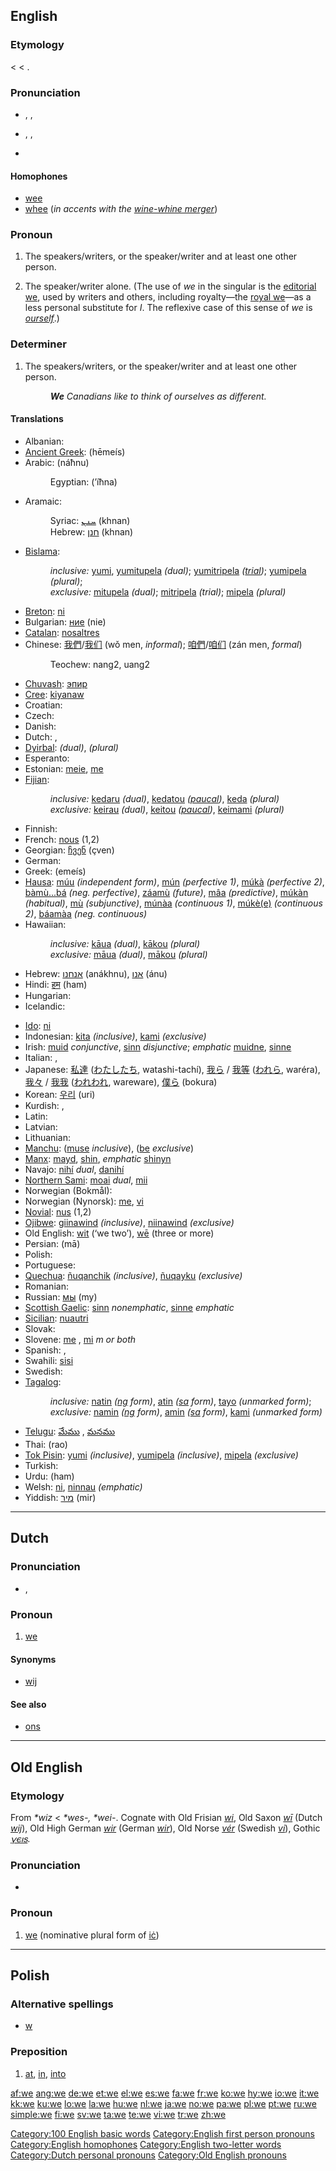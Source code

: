 {{see|WE}}
{{wikipedia|We (disambiguation)}}
==English==
{{rank|so|me|an|42|we|who|said|would}}

===Etymology===
{{wikipedia}}
{{OE.}} {{term|sc=unicode|we|wē|lang=ang}} < {{proto|Germanic|wiz}} < {{proto|Indo-European|wéy}}.

===Pronunciation===
* {{a|UK}} {{enPR|wē}}, {{IPA|/wiː/}}, {{SAMPA|/wi:/}}
* {{a|US}} {{enPR|wē}}, {{IPA|/wi/}}, {{SAMPA|/wi/}}
* {{audio|en-us-we.ogg|Audio (US)}}
*: {{rhymes|iː}}

====Homophones====
* [[wee]]
* [[whee]] (''in accents with the [[wine-whine merger]]'')

===Pronoun===
{{en-pron|desc=first person plural, nominative case|objective case|us|reflexive|ourselves|possessive|our|possessive noun|ours}}

# {{personal}} The speakers/writers, or the speaker/writer and at least one other person.
# {{personal}} The speaker/writer alone. (The use of ''we'' in the singular is the [[editorial we]], used by writers and others, including royalty—the [[royal we]]—as a less personal substitute for ''I''. The reflexive case of this sense of ''we'' is ''[[ourself]]''.)

===Determiner===
{{en-det}}

# The speakers/writers, or the speaker/writer and at least one other person.
#: '''''We''' Canadians like to think of ourselves as different.''

====Translations====
{{trans-top|the speaker/writer and at least one other person}}
* Albanian: {{t-|sq|ne|xs=Albanian}}
* [[Ancient Greek]]: {{IPAchar|[[ἡμεῖς]]}} (hēmeís)
* Arabic: {{Arab|[[نحن|نَحْنُ]]}} (náħnu)
*: Egyptian: {{Arab|[[احنا|إحنا]]}} (’íħna)
* Aramaic:
*: Syriac: [[ܚܢܢ]] (khnan) {{c}}
*: Hebrew: [[חנן]] (khnan) {{c}}
* [[Bislama]]:
*: ''inclusive:'' [[yumi]], [[yumitupela]] ''(dual)''; [[yumitripela]] ''([[trial]])''; [[yumipela]] ''(plural)'';
*: ''exclusive:'' [[mitupela]] ''(dual)''; [[mitripela]] ''(trial)''; [[mipela]] ''(plural)''
* [[Breton]]: [[ni]]
* Bulgarian: [[ние]] (nie)
* [[Catalan]]: [[nosaltres]]
* Chinese: [[我們]]/[[我们]] (wǒ men, ''informal''); [[咱們]]/[[咱们]] (zán men, ''formal'')
*: Teochew: nang2, uang2
* [[Chuvash]]: [[эпир]]
* [[Cree]]: [[kiyanaw]]
* Croatian: {{t+|hr|mi}}
* Czech: {{t+|cs|my}}
* Danish: {{t-|da|vi}}
* Dutch: {{t+|nl|wij}}, {{t+|nl|we}}
* [[Dyirbal]]: {{IPAchar|[[ŋaliɖi]]}} ''(dual)'', {{IPAchar|[[ŋanaɖi]]}} ''(plural)''
* Esperanto: {{t+|eo|ni|xs=Esperanto}}
* Estonian: [[meie]], [[me]]
* [[Fijian]]:
*: ''inclusive:'' [[kedaru]] ''(dual)'', [[kedatou]] ''([[paucal]])'', [[keda]] ''(plural)''
*: ''exclusive:'' [[keirau]] ''(dual)'', [[keitou]] ''([[paucal]])'', [[keimami]] ''(plural)''
* Finnish: {{t+|fi|me}}
* French: [[nous]] (1,2)
* Georgian: [[ჩვენ]] (çven)
* German: {{t+|de|wir}}
* Greek: {{t+|el|εμείς|sc=Grek}} (emeís)
* [[Hausa]]: [[múu]] ''(independent form)'', [[mún]] ''(perfective 1)'', [[múkà]] ''(perfective 2)'', [[bàmù...bá]] ''(neg. perfective)'', [[záamù]] ''(future)'', [[mâa]] ''(predictive)'', [[múkàn]] ''(habitual)'', [[mù]] ''(subjunctive)'', [[múnàa]] ''(continuous 1)'', [[múkè(e)]] ''(continuous 2)'', [[báamàa]] ''(neg. continuous)''
* Hawaiian:
*: ''inclusive:'' [[kāua]] ''(dual)'', [[kākou]] ''(plural)''
*: ''exclusive:'' [[māua]] ''(dual)'', [[mākou]] ''(plural)''
* Hebrew: [[אנחנו]] (anákhnu), [[אנו]] (ánu)
* Hindi: [[हम]] (ham)
* Hungarian: {{t+|hu|mi}}
* Icelandic: {{t+|is|við}}
{{trans-mid}}
* [[Ido]]: [[ni]]
* Indonesian: [[kita]] ''(inclusive)'', [[kami]] ''(exclusive)''
* Irish: [[muid]] ''conjunctive'', [[sinn]] ''disjunctive''; ''emphatic'' [[muidne]], [[sinne]]
* Italian: {{t+|it|noi}}, {{t-|it|noialtri}}
* Japanese: [[私達]] ([[わたしたち]], watashi-tachí), [[我ら]] / [[我等]] ([[われら]], waréra), [[我々]] / [[我我]] ([[われわれ]], wareware), [[僕ら]] (bokura)
* Korean: [[우리]] (uri)
* Kurdish: {{t+|ku|em}}, {{t+|ku|me}}
* Latin: {{t+|la|nos|alt=nōs}}
* Latvian: {{t-|lv|mēs|xs=Latvian}}
* Lithuanian: {{t+|lt|mes|xs=Lithuanian}}
* [[Manchu]]: ([[muse]] ''inclusive''), ([[be]] ''exclusive'')
* [[Manx]]: [[mayd]], [[shin]], ''emphatic'' [[shinyn]]
* Navajo: [[nihí]] ''dual'', [[danihí]] {{p}}
* [[Northern Sami]]: [[moai]] ''dual'', [[mii]] {{p}}
* Norwegian (Bokmål): {{t+|no|vi}}
* Norwegian (Nynorsk): [[me]], [[vi]]
* [[Novial]]: [[nus]] (1,2)
* [[Ojibwe]]: [[giinawind]] ''(inclusive)'', [[niinawind]] ''(exclusive)''
* Old English: [[wit#Old English|wit]] (‘we two’), [[we#Old English|wē]] (three or more)
* Persian: {{fa-Arab|[[ما]]}} (mā)
* Polish: {{t+|pl|my}}
* Portuguese: {{t+|pt|nós}}
* [[Quechua]]: [[ñuqanchik]] ''(inclusive)'', [[ñuqayku]] ''(exclusive)''
* Romanian: {{t+|ro|noi}}
* Russian: [[мы]] (my)
* [[Scottish Gaelic]]: [[sinn]] ''nonemphatic'', [[sinne]] ''emphatic''
* [[Sicilian]]: [[nuautri]]
* Slovak: {{t-|sk|my}}
* Slovene: [[me#Slovene|me]] {{f}}, [[mi#Slovene|mi]] ''m or both''
* Spanish: {{t+|es|nosotros|m}}, {{t-|es|nosotras|f}}
* Swahili: [[sisi]]
* Swedish: {{t+|sv|vi}}
* [[Tagalog]]:
*: ''inclusive:'' [[natin]] ''([[ng]] form)'', [[atin]] ''([[sa]] form)'', [[tayo]] ''(unmarked form)'';
*: ''exclusive:'' [[namin]] ''([[ng]] form)'', [[amin]] ''([[sa]] form)'', [[kami]] ''(unmarked form)''
* [[Telugu]]: [[మేము]] , [[మనము]]
* Thai: {{Thai|[[เรา]]}} (rao)
* [[Tok Pisin]]: [[yumi]] ''(inclusive)'', [[yumipela]] ''(inclusive)'', [[mipela]] ''(exclusive)''
* Turkish: {{t+|tr|biz}}
* Urdu: {{ur-Arab|[[هم|هَم]]}} (ham)
* Welsh: [[ni]], [[ninnau]] ''(emphatic)''
* Yiddish: [[מיר]] (mir)
{{trans-bottom}}

[[Category:100 English basic words]]
[[Category:English first person pronouns]]
[[Category:English homophones]]
[[Category:English two-letter words]]

----

==Dutch==

===Pronunciation===
* {{IPA|/wə/}}, {{SAMPA|/w@/}}

===Pronoun===
{{infl|nl|pronoun|personal pronoun}}

# [[#English|we]]

====Synonyms====
* [[wij]]

====See also====
* [[ons]]

[[Category:Dutch personal pronouns]]

----

==Old English==

===Etymology===
From {{Ger.|ang}} ''*wiz'' < {{PIE.|ang}} ''*wes-, *wei-''. Cognate with Old Frisian ''[[wi]]'', Old Saxon ''[[wi|wī]]'' (Dutch ''[[wij]]''), Old High German ''[[wir]]'' (German ''[[wir]]''), Old Norse ''[[vér]]'' (Swedish ''[[vi]]''), Gothic ''[[𐍅𐌴𐌹𐍃]]''.

===Pronunciation===
* {{IPA|/we:/}}

===Pronoun===
{{infl|ang|pronoun|head=wē|personal pronoun}}

# [[#English|we]] (nominative plural form of [[ic|iċ]])

[[Category:Old English pronouns]]

----

==Polish==

===Alternative spellings===
* [[w#Polish|w]]

===Preposition===
{{infl|pl|preposition|before words that begin with awkward consonant clusters}}

# [[at]], [[in]], [[into]]

[[af:we]]
[[ang:we]]
[[de:we]]
[[et:we]]
[[el:we]]
[[es:we]]
[[fa:we]]
[[fr:we]]
[[ko:we]]
[[hy:we]]
[[io:we]]
[[it:we]]
[[kk:we]]
[[ku:we]]
[[lo:we]]
[[la:we]]
[[hu:we]]
[[nl:we]]
[[ja:we]]
[[no:we]]
[[pa:we]]
[[pl:we]]
[[pt:we]]
[[ru:we]]
[[simple:we]]
[[fi:we]]
[[sv:we]]
[[ta:we]]
[[te:we]]
[[vi:we]]
[[tr:we]]
[[zh:we]]